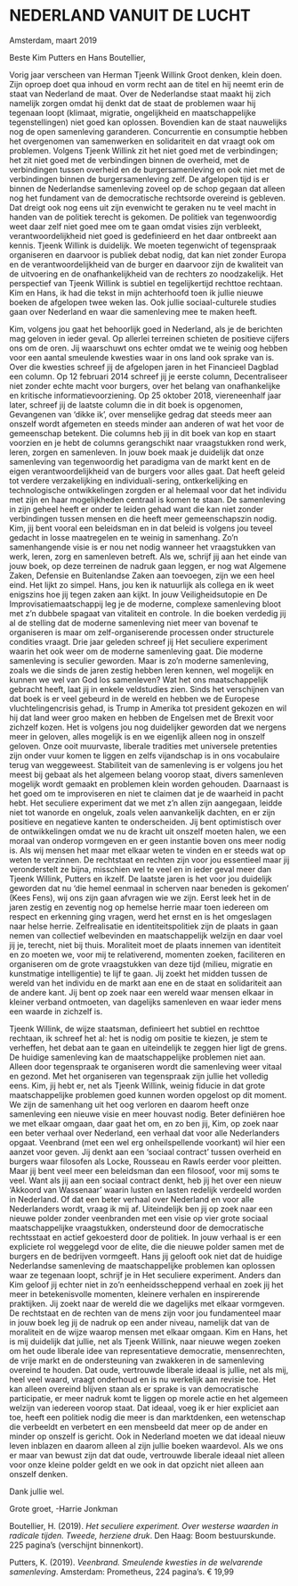 
# NEDERLAND VANUIT DE LUCHT


Amsterdam, maart 2019


Beste Kim Putters en Hans Boutellier,


Vorig jaar verscheen van Herman Tjeenk Willink Groot denken, klein doen. Zijn oproep doet qua inhoud en vorm recht aan de titel en hij neemt erin de staat van Nederland de maat. Over de Nederlandse staat maakt hij zich namelijk zorgen omdat hij denkt dat de staat de problemen waar hij tegenaan loopt (klimaat, migratie, ongelijkheid en maatschappelijke tegenstellingen) niet goed kan oplossen. Bovendien kan de staat nauwelijks nog de open samenleving garanderen. Concurrentie en consumptie hebben het overgenomen van samenwerken en solidariteit en dat vraagt ook om problemen. Volgens Tjeenk Willink zit het niet goed met de verbindingen; het zit niet goed met de verbindingen binnen de overheid, met de verbindingen tussen overheid en de burgersamenleving en ook niet met de verbindingen binnen de burgersamenleving zelf. De afgelopen tijd is er binnen de Nederlandse samenleving zoveel op de schop gegaan dat alleen nog het fundament van de democratische rechtsorde overeind is gebleven. Dat dreigt ook nog eens uit zijn evenwicht te geraken nu te veel macht in handen van de politiek terecht is gekomen. De politiek van tegenwoordig weet daar zelf niet goed mee om te gaan omdat visies zijn verbleekt, verantwoordelijkheid niet goed is gedefinieerd en het daar ontbreekt aan kennis. Tjeenk Willink is duidelijk. We moeten tegenwicht of tegenspraak organiseren en daarvoor is publiek debat nodig, dat kan niet zonder Europa en de verantwoordelijkheid van de burger en daarvoor zijn de kwaliteit van de uitvoering en de onafhankelijkheid van de rechters zo noodzakelijk. Het perspectief van Tjeenk Willink is subtiel en tegelijkertijd rechttoe rechtaan. Kim en Hans, ik had die tekst in mijn achterhoofd toen ik jullie nieuwe boeken de afgelopen twee weken las. Ook jullie sociaal-culturele studies gaan over Nederland en waar die samenleving mee te maken heeft.  


Kim, volgens jou gaat het behoorlijk goed in Nederland, als je de berichten mag geloven in ieder geval. Op allerlei terreinen schieten de positieve cijfers ons om de oren. Jij waarschuwt ons echter omdat we te weinig oog hebben voor een aantal smeulende kwesties waar in ons land ook sprake van is. Over die kwesties schreef jij de afgelopen jaren in het Financieel Dagblad een column. Op 12 februari 2014 schreef jij je eerste column, Decentraliseer niet zonder echte macht voor burgers, over het belang van onafhankelijke en kritische informatievoorziening. Op 25 oktober 2018, viereneenhalf jaar later, schreef jij de laatste column die in dit boek is opgenomen, Gevangenen van ‘dikke ik’, over menselijke gedrag dat steeds meer aan onszelf wordt afgemeten en steeds minder aan anderen of wat het voor de gemeenschap betekent. Die columns heb jij in dit boek van kop en staart voorzien en je hebt de columns gerangschikt naar vraagstukken rond werk, leren, zorgen en samenleven. In jouw boek maak je duidelijk dat onze samenleving van tegenwoordig het paradigma van de markt kent en de eigen verantwoordelijkheid van de burgers voor alles gaat. Dat heeft geleid tot verdere verzakelijking en individuali-sering, ontkerkelijking en technologische ontwikkelingen zorgden er al helemaal voor dat het individu met zijn en haar mogelijkheden centraal is komen te staan. De samenleving in zijn geheel heeft er onder te leiden gehad want die kan niet zonder verbindingen tussen mensen en die heeft meer gemeenschapszin nodig. Kim, jij bent vooral een beleidsman en in dat beleid is volgens jou teveel gedacht in losse maatregelen en te weinig in samenhang. Zo’n samenhangende visie is er nou net nodig wanneer het vraagstukken van werk, leren, zorg en samenleven betreft. Als we, schrijf jij aan het einde van jouw boek, op deze terreinen de nadruk gaan leggen, er nog wat Algemene Zaken, Defensie en Buitenlandse Zaken aan toevoegen, zijn we een heel eind. Het lijkt zo simpel.
Hans, jou ken ik natuurlijk als collega en ik weet enigszins hoe jij tegen zaken aan kijkt. In jouw Veiligheidsutopie en De Improvisatiemaatschappij leg je de moderne, complexe samenleving bloot met z’n dubbele spagaat van vitaliteit en controle. In die boeken verdedig jij al de stelling dat de moderne samenleving niet meer van bovenaf te organiseren is maar om zelf-organiserende processen onder structurele condities vraagt. Drie jaar geleden schreef jij Het seculiere experiment waarin het ook weer om de moderne samenleving gaat. Die moderne samenleving is seculier geworden. Maar is zo’n moderne samenleving, zoals we die sinds de jaren zestig hebben leren kennen, wel mogelijk en kunnen we wel van God los samenleven? Wat het ons maatschappelijk gebracht heeft, laat jij in enkele veldstudies zien. Sinds het verschijnen van dat boek is er veel gebeurd in de wereld en hebben we de Europese vluchtelingencrisis gehad, is Trump in Amerika tot president gekozen en wil hij dat land weer groo maken en hebben de Engelsen met de Brexit voor zichzelf kozen. Het is volgens jou nog duidelijker geworden dat we nergens meer in geloven, alles mogelijk is en we eigenlijk alleen nog in onszelf geloven. Onze ooit muurvaste, liberale tradities met universele pretenties zijn onder vuur komen te liggen en zelfs vijandschap is in ons vocabulaire terug van weggeweest. Stabiliteit van de samenleving is er volgens jou het meest bij gebaat als het algemeen belang voorop staat, divers samenleven mogelijk wordt gemaakt en problemen klein worden gehouden. Daarnaast is het goed om te improviseren en niet te claimen dat je de waarheid in pacht hebt. Het seculiere experiment dat we met z’n allen zijn aangegaan, leidde niet tot wanorde en ongeluk, zoals velen aanvankelijk dachten, en er zijn positieve en negatieve kanten te onderscheiden. Jij bent optimistisch over de ontwikkelingen omdat we nu de kracht uit onszelf moeten halen, we een moraal van onderop vormgeven en er geen instantie boven ons meer nodig is. Als wij mensen het maar met elkaar weten te vinden en er steeds wat op weten te verzinnen. De rechtstaat en rechten zijn voor jou essentieel maar jij veronderstelt ze bijna, misschien wel te veel en in ieder geval meer dan Tjeenk Willink, Putters en ikzelf. De laatste jaren is het voor jou duidelijk geworden dat nu ‘die hemel eenmaal in scherven naar beneden is gekomen’ (Kees Fens), wij ons zijn gaan afvragen wie we zijn. Eerst leek het in de jaren zestig en zeventig nog op hemelse herrie maar toen iedereen om respect en erkenning ging vragen, werd het ernst en is het omgeslagen naar helse herrie. Zelfrealisatie en identiteitspolitiek zijn de plaats in gaan nemen van collectief welbevinden en maatschappelijk welzijn en daar voel jij je, terecht, niet bij thuis. Moraliteit moet de plaats innemen van identiteit en zo moeten we, voor mij te relativerend, momenten zoeken, faciliteren en organiseren om de grote vraagstukken van deze tijd (milieu, migratie en kunstmatige intelligentie) te lijf te gaan. Jij zoekt het midden tussen de wereld van het individu en de markt aan ene en de staat en solidariteit aan de andere kant. Jij bent op zoek naar een wereld waar mensen elkaar in kleiner verband ontmoeten, van dagelijks samenleven en waar ieder mens een waarde in zichzelf is. 
 

Tjeenk Willink, de wijze staatsman, definieert het subtiel en rechttoe rechtaan, ik schreef het al: het is nodig om positie te kiezen, je stem te verheffen, het debat aan te gaan en uiteindelijk te zeggen hier ligt de grens. De huidige samenleving kan de maatschappelijke problemen niet aan. Alleen door tegenspraak te organiseren wordt die samenleving weer vitaal en gezond. Met het organiseren van tegenspraak zijn jullie het volledig eens. Kim, jij hebt er, net als Tjeenk Willink, weinig fiducie in dat grote maatschappelijke problemen goed kunnen worden opgelost op dit moment. We zijn de samenhang uit het oog verloren en daarom heeft onze samenleving een nieuwe visie en meer houvast nodig. Beter definiëren hoe we met elkaar omgaan, daar gaat het om, en zo ben jij, Kim, op zoek naar een beter verhaal over Nederland, een verhaal dat voor alle Nederlanders opgaat. Veenbrand (met een wel erg onheilspellende voorkant) wil hier een aanzet voor geven. Jij denkt aan een ‘sociaal contract’ tussen overheid en burgers waar filosofen als Locke, Rousseau en Rawls eerder voor pleitten. Maar jij bent veel meer een beleidsman dan een filosoof, voor mij soms te veel. Want als jij aan een sociaal contract denkt, heb jij het over een nieuw ‘Akkoord van Wassenaar’ waarin lusten en lasten redelijk verdeeld worden in Nederland. Of dat een beter verhaal over Nederland en voor alle Nederlanders wordt, vraag ik mij af. Uiteindelijk ben jij op zoek naar een nieuwe polder zonder veenbranden met een visie op vier grote sociaal maatschappelijke vraagstukken, ondersteund door de democratische rechtsstaat en actief gekoesterd door de politiek. In jouw verhaal is er een expliciete rol weggelegd voor de elite, die die nieuwe polder samen met de burgers en de bedrijven vormgeeft. Hans jij gelooft ook niet dat de huidige Nederlandse samenleving de maatschappelijke problemen kan oplossen waar ze tegenaan loopt, schrijf je in Het seculiere experiment. Anders dan Kim geloof jij echter niet in zo’n eenheidsscheppend verhaal en zoek jij het meer in betekenisvolle momenten, kleinere verhalen en inspirerende praktijken. Jij zoekt naar de wereld die we dagelijks met elkaar vormgeven. De rechtstaat en de rechten van de mens zijn voor jou fundamenteel maar in jouw boek leg jij de nadruk op een ander niveau, namelijk dat van de moraliteit en de wijze waarop mensen met elkaar omgaan. 
Kim en Hans, het is mij duidelijk dat jullie, net als Tjeenk Willink, naar nieuwe wegen zoeken om het oude liberale idee van representatieve democratie, mensenrechten, de vrije markt en de ondersteuning van zwakkeren in de samenleving overeind te houden. Dat oude, vertrouwde liberale ideaal is jullie, net als mij, heel veel waard, vraagt onderhoud en is nu werkelijk aan revisie toe. Het kan alleen overeind blijven staan als er sprake is van democratische participatie, er meer nadruk komt te liggen op morele actie en het algemeen welzijn van iedereen voorop staat. Dat ideaal, voeg ik er hier expliciet aan toe, heeft een politiek nodig die meer is dan marktdenken, een wetenschap die verbeeldt en verbetert en een mensbeeld dat meer op de ander en minder op onszelf is gericht. Ook in Nederland moeten we dat ideaal nieuw leven inblazen en daarom alleen al zijn jullie boeken waardevol. Als we ons er maar van bewust zijn dat dat oude, vertrouwde liberale ideaal niet alleen voor onze kleine polder geldt en we ook in dat opzicht niet alleen aan onszelf denken.  


Dank jullie wel.


Grote groet, -Harrie Jonkman

Boutellier, H. (2019). *Het seculiere experiment. Over westerse waarden in radicale tijden. Tweede, herziene druk*. Den Haag: Boom bestuurskunde. 225 pagina’s (verschijnt binnenkort). 

Putters, K. (2019). *Veenbrand. Smeulende kwesties in de welvarende samenleving*. Amsterdam: Prometheus, 224 pagina’s. € 19,99



